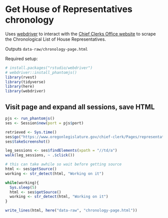 # Get House of Representatives chronology

Uses [webdriver](https://github.com/rstudio/webdriver) to interact with the [Chief Clerks Office website](https://www.oregonlegislature.gov/chief-clerk/Pages/representatives.aspx) to scrape the Chronological List of House Representatives.  

Outputs `data-raw/chronology-page.html`

Required setup:
```r
# install.packages("rstudio/webdriver")
# webdriver::install_phantomjs()
library(rvest)
library(tidyverse)
library(here)
library(webdriver)
```

## Visit page and expand all sessions, save HTML

```r
pjs <- run_phantomjs()
ses <- Session$new(port = pjs$port)
```

```r
retrieved <- Sys.time()
ses$go("https://www.oregonlegislature.gov/chief-clerk/Pages/representatives.aspx")
ses$takeScreenshot()
```

```r
leg_sessions <- ses$findElements(xpath = "//td/a")
walk(leg_sessions, ~ .$click())

# this can take awhile so wait before getting source
html <- ses$getSource()
working <- str_detect(html, "Working on it")

while(working){
  Sys.sleep(5)
  html <- ses$getSource()
  working <- str_detect(html, "Working on it")
}

write_lines(html, here("data-raw", "chronology-page.html"))
```

